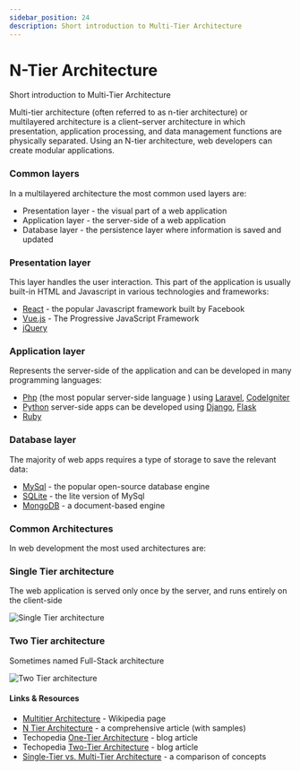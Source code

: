 ```yaml
---
sidebar_position: 24
description: Short introduction to Multi-Tier Architecture
---
```


# N-Tier Architecture

<SubHeading>Short introduction to Multi-Tier Architecture</SubHeading>

Multi-tier architecture (often referred to as n-tier architecture) or multilayered architecture is a client–server architecture in which presentation, application processing, and data management functions are physically separated. Using an N-tier architecture, web developers can create modular applications.

### Common layers

In a multilayered architecture the most common used layers are:

- Presentation layer - the visual part of a web application
- Application layer - the server-side of a web application
- Database layer - the persistence layer where information is saved and updated

### Presentation layer

This layer handles the user interaction. This part of the application is usually built-in HTML and Javascript in various technologies and frameworks:

- [React](https://reactjs.org/) - the popular Javascript framework built by Facebook
- [Vue.js](https://vuejs.org/) - The Progressive JavaScript Framework
- [jQuery](https://jquery.com/) 

### Application layer

Represents the server-side of the application and can be developed in many programming languages:

- [Php](https://www.php.net/) (the most popular server-side language ) using [Laravel](https://laravel.com/), [CodeIgniter](https://www.codeigniter.com/)
- [Python](https://www.python.org/) server-side apps can be developed using [Django](https://www.djangoproject.com/), [Flask](http://flask.pocoo.org/)
- [Ruby](https://www.ruby-lang.org/en/)

### Database layer

The majority of web apps requires a type of storage to save the relevant data:

- [MySql](https://www.mysql.com/) - the popular open-source database engine
- [SQLite](https://www.sqlite.org/index.html) - the lite version of MySql
- [MongoDB](https://www.mongodb.com/) - a document-based engine

### Common Architectures

In web development the most used architectures are:

### Single Tier architecture

The web application is served only once by the server, and runs entirely on the client-side

![Single Tier architecture](https://raw.githubusercontent.com/app-generator/static/master/docs/single-tier-architecture-sm.jpg)

### Two Tier architecture

Sometimes named Full-Stack architecture

![Two Tier architecture](https://raw.githubusercontent.com/app-generator/static/master/docs/two-tier-architecture-sm.jpg)

#### Links & Resources

- [Multitier Architecture](https://en.wikipedia.org/wiki/Multitier_architecture) - Wikipedia page
- [N Tier Architecture](https://www.guru99.com/n-tier-architecture-system-concepts-tips.html) - a comprehensive article (with samples)
- Techopedia [One-Tier Architecture](https://www.techopedia.com/definition/17374/one-tier-architecture) - blog article
- Techopedia [Two-Tier Architecture](https://www.techopedia.com/definition/467/two-tier-architecture) - blog article
- [Single-Tier vs. Multi-Tier Architecture](https://docs.bitnami.com/google-templates/singletier-vs-multitier/) - a comparison of concepts
